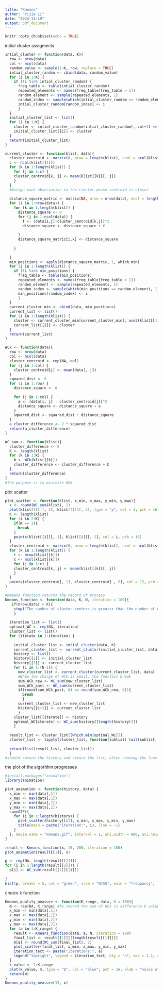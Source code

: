 ```yaml
---
title: "Kmeans"
author: "Yijia Li"
date: "2024-11-19"
output: pdf_document
---
```


```r
knitr::opts_chunk$set(echo = TRUE)
```

initial cluster assigments
```r
intial_cluster <- function(data, K){
  row <- nrow(data) 
  col <- ncol(data)
  random_value <- sample(1:K, row, replace = TRUE)
  intial_cluster_random <- cbind(data, random_value)
  for (i in 1:K) {
    if (!i %in% intial_cluster_random) {
      freq_table <- table(intial_cluster_random)
      repeated_elements <- names(freq_table[freq_table > 1])
      random_element <- sample(repeated_elements, 1)
      random_index <- sample(which(intial_cluster_random == random_element), 1)
      intial_cluster_random[random_index] <- i
      }
  }
  initial_cluster_list <- list()
  for (i in 1:K) {
    cluster <- intial_cluster_random[intial_cluster_random[, col+1] == i, 1:col, drop = FALSE]
    initial_cluster_list[[i]] <- cluster 
  }
  return(initial_cluster_list)
}
```

```r
current_cluster <- function(klist, data){
  cluster_centroid <- matrix(0, nrow = length(klist), ncol = ncol(klist[[1]]))
  c <- ncol(klist[[1]])
  for (k in 1:length(klist)) {
    for (j in 1:c) {
    cluster_centroid[k, j] <- mean(klist[[k]][, j])
    }
  }
  #Assign each observation to the cluster whose centroid is closet
  
  distance_square_matric <- matrix(NA, nrow = nrow(data), ncol = length(klist))
  for (i in 1:nrow(data)) {
    for (k in 1:length(klist)) {
      distance_square <- 0
      for (j in 1:ncol(data)) {
        f <- (data[i,j]-cluster_centroid[k,j])^2
        distance_square <- distance_square + f
        
      }
      distance_square_matric[i,k] <- distance_square
      
    }
    
  }
  min_positions <- apply(distance_square_matric, 1, which.min)
  for (i in 1:length(klist)) {
    if (!i %in% min_positions) {
      freq_table <- table(min_positions)
      repeated_elements <- names(freq_table[freq_table > 1])
      random_element <- sample(repeated_elements, 1)
      random_index <- sample(which(min_positions == random_element), 1)
      min_positions[random_index] <- i
      }
  }
  current_cluster_min <- cbind(data, min_positions)
  current_list <- list()
  for (i in 1:length(klist)) {
    cluster <- current_cluster_min[current_cluster_min[, ncol(klist[[1]])+1] == i, 1:c, drop = FALSE]
    current_list[[i]] <- cluster
  }
  return(current_list)
}
```



```r
WCk <- function(data){
  row <- nrow(data) 
  col <- ncol(data)
  cluster_centroid <- rep(NA, col)
  for (j in 1:col) {
    cluster_centroid[j] <- mean(data[, j])
  }
  squared_dist <- 0
  for (i in 1:row) {
    distance_square <- 0
    
    for (j in 1:col) {
      a <- (data[i, j] - cluster_centroid[j])^2
      distance_square <- distance_square + a
    }
    squared_dist <- squared_dist + distance_square
  }
  a_cluster_difference <- 2 * squared_dist
  return(a_cluster_difference)
}

WC_sum <- function(klist){
  cluster_difference <- 0
  K <- length(klist)
  for (k in 1:K) {
    b <- WCk(klist[[k]])
    cluster_difference <- cluster_difference + b
  }
  return(cluster_difference)
}
#the purpose is to minimize WCk
```


plot scatter
```r
plot_scatter <- function(klist, x_min, x_max, y_min, y_max){
  x <- round(WC_sum(klist), 2)
  plot(klist[[1]][, 1], klist[[1]][, 2], type = "p", col = 1, pch = 16, xlab = "feature 1", ylab = "feature 2", main = paste("Within-cluster variation is", x), xlim = c(x_min, x_max), ylim = c(y_min, y_max)) 
  K <- length(klist)
  for (i in 2:K) {
    if(K == 1){
      break
    }
    points(klist[[i]][, 1], klist[[i]][, 2], col = i, pch = 16)
  }
  cluster_centroid <- matrix(0, nrow = length(klist), ncol = ncol(klist[[1]]))
  for (k in 1:length(klist)) {
    r <- nrow(klist[[k]])
    c <- ncol(klist[[k]])
    for (j in 1:c) {
    cluster_centroid[k, j] <- mean(klist[[k]][, j])
    }
  }
  points(cluster_centroid[, 1], cluster_centroid[ , 2], col = 12, pch = 4, cex = 2)
}
```


```r
#Kmeans function returns the record of process
Kmeans_function <- function(data, K, N, iteration = 100){
   if(nrow(data) < K){
    stop("The number of cluster centers is greater than the number of data points.")
    }
  
  iteration_list <- list()
  optimal_WC <- rep(NA, iteration)
  cluster_list <- list()
  for (iterate in 1:iteration) {
    
    initial_cluster_list <- intial_cluster(data, K)
    current_cluster_list <- current_cluster(initial_cluster_list, data)
    history <- list()
    history[[1]] <- initial_cluster_list
    history[[2]] <- current_cluster_list
    for (i in 1:(N-1)) {
      new_cluster_list <- current_cluster(current_cluster_list, data)
      #When the change of WCk is small, the function break
      sum_WCk_new <- WC_sum(new_cluster_list)
      sum_WCk_past <- WC_sum(current_cluster_list)
      if(round(sum_WCk_past, 6) == round(sum_WCk_new, 6)){
        break
        }
      current_cluster_list <- new_cluster_list
      history[[i+2]] <- current_cluster_list
      }
    cluster_list[[iterate]] <- history
    optimal_WC[iterate] <- WC_sum(history[[length(history)]])
    }
  
  result_list <- cluster_list[[which.min(optimal_WC)]]
  cluster_list <- lapply(cluster_list, function(sublist) tail(sublist, 1)[[1]])
  
  return(list(result_list, cluster_list))
  }
#should record the history and return the list, after running the function, plot the gif
```

the plot of the algorithm progresses
```r
#install.packages("animation")
library(animation)

plot_animation <- function(history, data) {
  x_min <- min(data[,1])
  x_max <- max(data[,1])
  y_min <- min(data[,2])
  y_max <- max(data[,2])
  saveGIF({
    for (i in 1:length(history)) {
      plot_scatter(history[[i]], x_min, x_max, y_min, y_max)
      title(main = paste("Iteration:", i), line = -1)
    }
  }, movie.name = "kmeans.gif", interval = 1, ani.width = 800, ani.height = 600)
}

result <- Kmeans_function(x, 15, 200, iteration = 100)
plot_animation(result[[1]], x)

p <- rep(NA, length(result[[2]]))
for (i in 1:length(result[[2]])) {
  p[i] <- WC_sum(result[[2]][[i]])
  
}
hist(p, breaks = 5, col = "green", xlab = "WCSS", main = "frequancy", freq = TRUE)

```




choice k function
```r
Kmeans_quality_measure <- function(K_range, data, N = 100){
  m <- rep(NA, K_range) #to record the sum of WCk in difference K value
  x_min <- min(data[,1])
  x_max <- max(data[,1])
  y_min <- min(data[,2])
  y_max <- max(data[,2])
  for (a in 1:K_range) {
    result <- Kmeans_function(data, a, N, iteration = 100)
    final_list <- result[[1]][[length(result[[1]])]]
    m[a] <- round(WC_sum(final_list), 2)
    plot_scatter(final_list, x_min, x_max, y_min, y_max)
    iteration_text <- paste("Iterations:", a)
    legend("topright", legend = iteration_text, bty = "n", cex = 1.2, col = "black")
  }
  k_value <- 1:K_range
  plot(k_value, m, type = "b", col = "blue", pch = 16, xlab = "value of K", ylab = "Within-Cluster Sum of Squares")
  return(m)
}
Kmeans_quality_measure(15, x)

```


